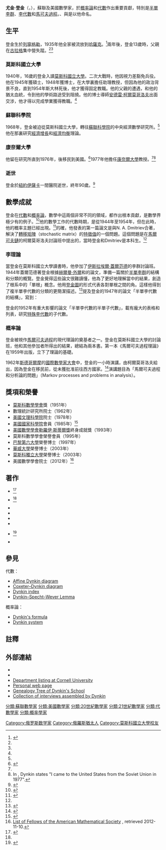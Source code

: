 {{Infobox scientist
| name              = 尤金·登金
| image             = Eugene Dynkin.jpg
| caption           = 攝於1976年
| birth_date        = {{Birth date|df=y|1924|05|11}}
| birth_place       = {{USSR}}[[俄羅斯蘇維埃聯邦社會主義共和國|俄羅斯]][[列寧格勒|列寧格勒]]
| death_date        = {{Death date and age|2014|11|14|1924|05|11|df=yes}}
| death_place       = {{USA}}[[紐約州|紐約州]][[伊薩卡_(紐約州)|伊薩卡]]
| citizenship       = {{USA}}
| alma_mater        = [[莫斯科國立大學|莫斯科國立大學]]
| prizes            = [[勒羅伊·斯蒂爾獎|勒羅伊·斯蒂爾獎]]（1993）
| field             = [[數學|數學]]
| work_institutions = [[莫斯科國立大學|莫斯科國立大學]]<br>{{le|中央經濟數學研究所|Central Economic Mathematical Institute}}<br>[[康奈爾大學|康奈爾大學]]
| doctoral_advisor  = [[安德雷·柯爾莫哥洛夫|安德雷·柯爾莫哥洛夫]]
| doctoral_students = {{le|尼古拉·克雷洛夫 (數學家，1941年出生)|Nikolay Krylov (mathematician, born 1941)|尼古拉·克雷洛夫}}<br>{{le|伊戈爾·吉爾薩諾夫|Igor Girsanov}}<br>{{le|Fridrikh Karpelevich}}<br>{{le|斯坦尼斯拉夫·莫爾恰諾夫|Stanislav Molchanov}}<br>{{le|阿納托利·斯科羅霍德|Anatoliy Skorokhod}}<br>{{le|歐內斯特·溫柏|Ernest Vinberg}}
}}
'''尤金·登金'''（{{lang-ru|'''Евге́ний Бори́сович Ды́нкин'''|Eugene Borisovich Dynkin}}，{{bd|1924年|5月11日|2014年|11月14日|catIdx=Dynkin}}），蘇聯及美國數學家，於[[概率論|概率論]]和[[代數|代數]]作出重要貢獻，特別是[[半單李代數|半單]][[李群|李群]]、[[李代數|李代數]]和[[馬可夫過程|馬可夫過程]]。{{le|登金圖|Dynkin diagram}}、{{le|登金系統|Dynkin system}}與{{le|杜博-登金引理|Doob–Dynkin lemma登金引理}}是以他命名。

==生平==
登金生於[[列寧格勒|列寧格勒]]，1935年他全家被流放到[[哈薩克|哈薩克]]。<ref name=pxiii>{{harvtxt|Dynkin|2000|p=xiii}}</ref>兩年後，登金13歲時，父親在[[古拉格|古拉格]]集中營失蹤。<ref name=dyn80/><ref name=pxiii/>

===莫斯科國立大學===
1940年，16歲的登金入讀[[莫斯科國立大學|莫斯科國立大學]]。二次大戰時，他因視力差豁免兵役。他在1945年獲碩士，1948年獲博士，在大學裏擔任助理教授，但因為他的政治背景不良，直到1954年斯大林死後，他才獲得固定教職。他的父親的遭遇，和他的猶太血統，令到他的學術路途受到阻撓。他的博士導師[[安德雷·柯爾莫哥洛夫|安德雷·柯爾莫哥洛夫]]出面交涉，他才得以完成學業獲得教職。<ref name=pxiii/>

===蘇聯科學院===
1968年，登金被迫從莫斯科國立大學，轉往[[蘇聯科學院|蘇聯科學院]]的中央經濟數學研究所。<ref name=dyn80/>他在那裏研究[[經濟增長|經濟增長]]和[[經濟均衡|經濟均衡]]理論。

===康奈爾大學===
他留在研究所直到1976年，後移民到美國。<ref name=dyn80>{{cite journal|mr=1309461|last1=Vvedenskaya|first1=N. D.|last2=Dobrushin|first2=R. L.|last3=Onishchik|first3=A. L.|last4=Uspenskiĭ|first4=V. A.|title=Evgeniĭ Borisovich Dynkin (on the occasion of his seventieth birthday).|journal=Russian Math. Surveys|volume=49|year=1994|issue=4|pages=183–191|doi=10.1070/rm1994v049n04abeh002411}}</ref>1977年他擔任[[康奈爾大學|康奈爾大學]]教授。<ref name=dyn80/><ref>In {{harvtxt|Dynkin|2000|p=xv}}, Dynkin states "I came to the United States from the Soviet Union in 1977".</ref>

===逝世===
登金於[[紐約|紐約]][[伊薩卡_(紐約州)|伊薩卡]]一間醫院逝世，終年90歲。<ref>{{cite web|url=http://www.mccme.ru/head/news/dynkin.htm|title=Евгений Борисович Дынкин|publisher=Moscow Mathematical Center of Continuous Education|language=ru|accessdate=16 November 2014|archive-date=2014-11-19|archive-url=https://web.archive.org/web/20141119005257/http://www.mccme.ru/head/news/dynkin.htm|dead-url=no}}</ref>

==數學成就==
登金在[[代數|代數]]和[[概率論|概率論]]，數學中這兩個非常不同的領域，都作出根本貢獻，是數學界極少有的例子。<ref>{{harvtxt|Dynkin|2000|p=xi}}</ref>他的數學工作的代數時期，是從1944年至1954年，但在此時，他的概率主題已經出現。<ref name=p385>{{harvtxt|Dynkin|2000|p=385}}</ref>的確，他發表的第一篇論文是與N. A. Dmitriev合著，解決了[[轉移矩陣|轉移矩陣]]（stochastic matrix）的[[特徵值|特徵值]]的一個問題。這個問題是在[[馬爾可夫鏈|馬爾可夫鏈]]的柯爾莫哥洛夫討論班中提出的，當時登金和Dmitriev是本科生。<ref name=p385/>

===李理論===
當登金在莫斯科國立大學讀書時，他參加了[[伊斯拉埃爾·蓋爾范德|伊斯拉埃爾·蓋爾范德]]的李群討論班。1944年蓋爾范德著登金根據[[赫爾曼·外爾|赫爾曼·外爾]]和{{tsl|en|Bartel Leendert van der Waerden}}的論文，準備一篇關於[[半單李群|半單李群]]的結構和分類的概覽。登金覺得這些論文很難讀懂，他為了更好地理解當中的結果，創造了根系中的「單根」概念。他用[[登金圖|登金圖]]的形式代表各對單根之間的角。這樣他得到了複半單李代數的分類的更簡潔描述。<ref>{{harvtxt|Dynkin|2000|p=xiii,7}}</ref>{{tsl|en|Bertram Kostant}}提及登金的1947年的論文「半單李代數的結構」，寫到：{{quote|這篇論文中，登金只用到基礎數學，從幾乎什麼都沒有開始，出色而優美地發展出半單李代數的結構和工具。他在論文中做到的，是把當時仍很神秘的題目，變成了美麗而強大的數學。<ref>原文：「In this paper, using only elementary mathematics, and starting with almost nothing, Dynkin, brilliantly and elegantly developed the structure and machinery of semisimple Lie algebras. What he accomplished in this paper was to take a hitherto esoteric subject, and to make it into beautiful and powerful mathematics.」</ref>|Bertram Kostant|"Selected papers", p. 363}}

登金的1952年有重大影響的論文「半單李代數的半單子代數」，載有龐大的表格和列表，研究[[單李群|特殊李代數]]的子代數。

===概率論===
登金被視作[[馬爾可夫過程|馬爾可夫過程]]的現代理論的奠基者之一。登金在莫斯科國立大學的討論班，他和其他參加者所得出的結果，總結為兩本書。第一本《馬爾可夫過程理論》在1959年出版，立下了理論的基礎。

1962年[[斯德哥爾摩|斯德哥爾摩]]的[[國際數學家大會|國際數學家大會]]中，登金的一小時演講，由柯爾莫哥洛夫給出，因為登金在移民前，從未獲批准前往西方國家。<ref>{{harvtxt|Dynkin|2000|p=388}}</ref>演講題目為「馬爾可夫過程和分析論的問題」（Markov processes and problems in analysis）。

==獎項和榮譽==
*[[莫斯科數學學會|莫斯科數學學會]]獎（1951年）
*數理統計研究所院士（1962年）
*[[美國文理科學院|美國文理科學院]]院士（1978年）
*[[美國國家科學院|美國國家科學院]]會員（1985年）<ref>{{cite web|url=http://nas.nasonline.org/site/Dir/38308266?pg=vprof&mbr=1002587&returl=http%3A%2F%2Fnas.nasonline.org%2Fsite%2FDir%2F38308266%3Fpg%3Dsrch%26view%3Dbasic&retmk=search_again_link|title=Eugene Dynkin|publisher=NAS|accessdate=2014-11-19|archive-date=2014-11-29|archive-url=https://web.archive.org/web/20141129051731/http://nas.nasonline.org/site/Dir/38308266?pg=vprof&mbr=1002587&returl=http%3A%2F%2Fnas.nasonline.org%2Fsite%2FDir%2F38308266%3Fpg%3Dsrch%26view%3Dbasic&retmk=search_again_link|dead-url=no}}</ref>
*[[美國數學學會|美國數學學會]][[勒羅伊·斯蒂爾獎|勒羅伊·斯蒂爾獎]]終身成就獎（1993年）
*莫斯科數學學會榮譽會員（1995年）
*[[巴黎第六大學|巴黎第六大學]]榮譽博士（1997年）
*[[華威大學|華威大學]]榮譽博士（2003年）
*[[莫斯科獨立大學|莫斯科獨立大學]]榮譽博士（2003年）
*美國數學學會院士（2012年）<ref>[http://www.ams.org/profession/fellows-list List of Fellows of the American Mathematical Society] {{Wayback|url=http://www.ams.org/profession/fellows-list |date=20190327085913 }}, retrieved 2012-11-10.</ref>

==著作==
*{{cite book|title=Theory of Markov Processes|publisher=Prentice-Hall|year=1961}}<ref name="BlumenthalRef">{{cite journal|author=Blumenthal, R. M.|title=Review: ''Theory of Markov processes'' by E. B. Dynkin & ''Die Grundlagen der Theorie der Markoffschen Prozesse'' by E. B. Dykin|journal=Bull. Amer. Math. Soc.|volume=68|issue=3|pages=176–178|url=http://www.ams.org/journals/bull/1962-68-03/S0002-9904-1962-10734-4/S0002-9904-1962-10734-4.pdf|access-date=2014-11-19|archive-date=2014-02-22|archive-url=https://web.archive.org/web/20140222040432/http://www.ams.org/journals/bull/1962-68-03/S0002-9904-1962-10734-4/S0002-9904-1962-10734-4.pdf|dead-url=no}}</ref>
*{{cite book|title=Die Grundlagen der Theorie der Markoffschen Prozesse|series=Grundlehren der mathematischen Wissenschaften, Band 108|publisher=Springer Verlag|year=1961}}<ref name="BlumenthalRef"/>
*{{cite book|title=Markov Processes|series=Grundlehren der mathematischen Wissenschaften|publisher=Springer Verlag|year=1965}}
*{{cite book|title=Controlled Markov Processes|series=Grundlehren der mathematischen Wissenschaften|publisher=Springer Verlag|year=1979}}
*{{cite book|title=Markov Processes and Related Problems of Analysis,  Selected Papers|series=London Math. Soc. Lecture Notes Series, 54|publisher=Cambridge University  Press|year=1982}}
*{{Cite book | last1=Dynkin | first1=Eugene B. | editor1-last=Yushkevich | editor1-first=A. A. | editor2-last=[[Gary_Seitz|Seitz]] | editor2-first=G. M. | editor3-last=Onishchik | editor3-first=A. L. | title=Selected papers of E. B. Dynkin with commentary | url=http://books.google.com/books?id=D9ZF5O_JH2gC | publisher=[[American_Mathematical_Society|American Mathematical Society]] | location=Providence, R.I. | isbn=978-0-8218-1065-1 | mr=1757976 | year=2000 | ref=harv | access-date=2014-11-19 | archive-date=2016-04-14 | archive-url=https://web.archive.org/web/20160414151045/https://books.google.com/books?id=D9ZF5O_JH2gC | dead-url=no }}
*{{cite book|title=Diffusions, Superdiffusions and Partial Differential Equations|publisher=AMS Colloquium Publications|year=2002}}<ref>{{cite journal|author=Dawson, Donald A.|authorlink=Donald A. Dawson|title=Review: ''Diffusions, superdiffusions and partial differential equations'' by E. B. Dynkin|journal=Bull. Amer. Math. Soc. (N.S.)|year=2004|volume=41|issue=2|pages=245–253|doi=10.1090/S0273-0979-04-01002-X}}</ref>
*{{cite book|title=Superdiffusions and Positive Solutions of Nonlinear Partial Differential Equations|publisher=American Mathematical Society|year=2004}}

==參見==
;代數：
*[[Affine_Dynkin_diagram|Affine Dynkin diagram]]
*[[Coxeter–Dynkin_diagram|Coxeter–Dynkin diagram]]
*[[Dynkin_index|Dynkin index]]
*[[Dynkin–Specht–Wever_Lemma|Dynkin–Specht–Wever Lemma]]

;概率論：
*[[Dynkin's_formula|Dynkin's formula]]
*[[Dynkin_system|Dynkin system]]

==註釋==
{{Reflist|2}}

==外部連結==
{{Commonscat|Eugene Dynkin|尤金·登金}}
*{{MathGenealogy |id=17507}}
*{{MacTutor|id=Dynkin}}
*[https://web.archive.org/web/20060101201626/http://www.math.cornell.edu/People/Faculty/dynkin.html Department listing at Cornell University]
*[http://www.math.cornell.edu/~ebd/ Personal web page] {{Wayback|url=http://www.math.cornell.edu/~ebd/ |date=20141227194518 }}
*[http://www.math.cornell.edu/Research/Genealogy/Dynkin/contents.html Genealogy Tree of Dynkin's School] {{Wayback|url=http://www.math.cornell.edu/Research/Genealogy/Dynkin/contents.html |date=20130121143422 }}
*[http://dynkincollection.library.cornell.edu/ Collection of interviews assembled by Dynkin] {{Wayback|url=http://dynkincollection.library.cornell.edu/ |date=20141123063015 }}


{{Authority control}}

{{DEFAULTSORT:D}}
[[分類:蘇聯數學家|分類:蘇聯數學家]]
[[分類:美國數學家|分類:美國數學家]]
[[Category:俄罗斯数学家|Category:俄罗斯数学家]]
[[分類:20世紀數學家|分類:20世紀數學家]]
[[分類:21世紀數學家|分類:21世紀數學家]]
[[分類:代數學家|分類:代數學家]]
[[分類:概率學家|分類:概率學家]]
[[Category:俄羅斯猶太人|Category:俄羅斯猶太人]]
[[Category:莫斯科國立大學校友|Category:莫斯科國立大學校友]]